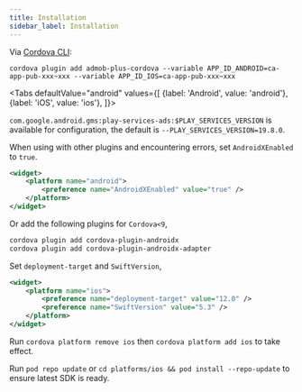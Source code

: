```yaml
---
title: Installation
sidebar_label: Installation
---
```



Via [Cordova CLI](https://www.npmjs.com/package/cordova):

```shell
cordova plugin add admob-plus-cordova --variable APP_ID_ANDROID=ca-app-pub-xxx~xxx --variable APP_ID_IOS=ca-app-pub-xxx~xxx
```

<Tabs
  defaultValue="android"
  values={[
    {label: 'Android', value: 'android'},
    {label: 'iOS', value: 'ios'},
  ]}>
  <TabItem value="android">

`com.google.android.gms:play-services-ads:$PLAY_SERVICES_VERSION` is available for configuration, the default is `--PLAY_SERVICES_VERSION=19.8.0`.

When using with other plugins and encountering errors, set `AndroidXEnabled` to `true`.


```xml title="config.xml" {3}
<widget>
    <platform name="android">
        <preference name="AndroidXEnabled" value="true" />
    </platform>
</widget>
```

Or add the following plugins for `Cordova<9`,

```sh
cordova plugin add cordova-plugin-androidx
cordova plugin add cordova-plugin-androidx-adapter
```

  </TabItem>
  <TabItem value="ios">

Set `deployment-target` and `SwiftVersion`,

```xml title="config.xml" {3-4}
<widget>
    <platform name="ios">
        <preference name="deployment-target" value="12.0" />
        <preference name="SwiftVersion" value="5.3" />
    </platform>
</widget>
```

Run `cordova platform remove ios` then `cordova platform add ios` to take effect.

Run `pod repo update` or `cd platforms/ios && pod install --repo-update` to ensure latest SDK is ready.

  </TabItem>
</Tabs>


